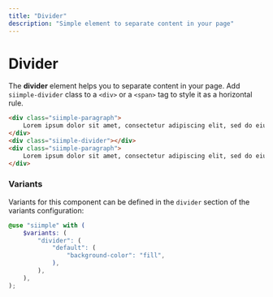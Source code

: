 ```yaml
---
title: "Divider"
description: "Simple element to separate content in your page"
---
```


# Divider

The **divider** element helps you to separate content in your page. Add `siimple-divider` class to a `<div>` or a `<span>` tag to style it as a horizontal rule.

```html live=true
<div class="siimple-paragraph">
    Lorem ipsum dolor sit amet, consectetur adipiscing elit, sed do eiusmod tempor incididunt ut labore et dolore magna aliqua.
</div>
<div class="siimple-divider"></div>
<div class="siimple-paragraph">
    Lorem ipsum dolor sit amet, consectetur adipiscing elit, sed do eiusmod tempor incididunt ut labore et dolore magna aliqua.
</div>
```

### Variants

Variants for this component can be defined in the `divider` section of the variants configuration:

```scss
@use "siimple" with (
    $variants: (
        "divider": (
            "default": (
                "background-color": "fill",
            ),
        ),
    ),
);
```
